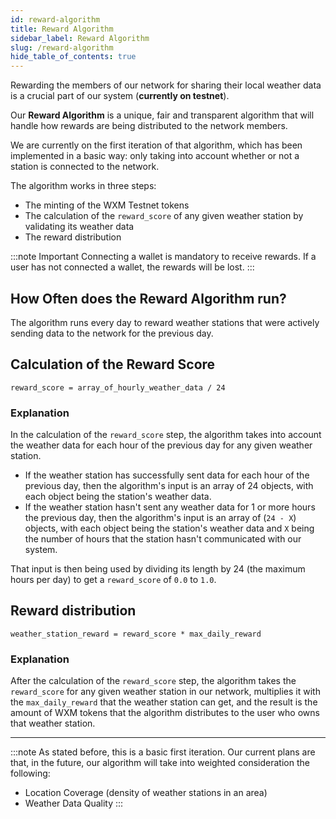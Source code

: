 ```yaml
---
id: reward-algorithm
title: Reward Algorithm
sidebar_label: Reward Algorithm
slug: /reward-algorithm
hide_table_of_contents: true
---
```


Rewarding the members of our network for sharing their local weather data is a crucial part of our system (**currently on testnet**).

Our **Reward Algorithm** is a unique, fair and transparent algorithm that will handle how rewards are being distributed to the network members.

We are currently on the first iteration of that algorithm, which has been implemented in a basic way: only taking into account whether or not a station is connected to the network.

The algorithm works in three steps:
  - The minting of the WXM Testnet tokens
  - The calculation of the `reward_score` of any given weather station by validating its weather data
  - The reward distribution


:::note Important
Connecting a wallet is mandatory to receive rewards. If a user has not connected a wallet, the rewards will be lost.
:::

## How Often does the Reward Algorithm run?
The algorithm runs every day to reward weather stations that were actively sending data to the network for the previous day.

## Calculation of the Reward Score
`reward_score = array_of_hourly_weather_data / 24`

### Explanation
In the calculation of the `reward_score` step, the algorithm takes into account the weather data for each hour of the previous day for any given weather station.
  - If the weather station has successfully sent data for each hour of the previous day, then the algorithm's input is an array of 24 objects,
   with each object being the station's weather data.
  - If the weather station hasn't sent any weather data for 1 or more hours the previous day, then the algorithm's input is an array of (`24 - X`) objects,
  with each object being the station's weather data and `X` being the number of hours that the station hasn't communicated with our system.

That input is then being used by dividing its length by 24 (the maximum hours per day) to get a `reward_score` of `0.0` to `1.0`.

## Reward distribution
`weather_station_reward = reward_score * max_daily_reward`

### Explanation
After the calculation of the `reward_score` step, the algorithm takes the `reward_score` for any given weather station in our network, multiplies it with the `max_daily_reward` that the weather
station can get, and the result is the amount of WXM tokens that the algorithm distributes to the user who owns that weather station.

<hr />

:::note
As stated before, this is a basic first iteration. Our current plans are that, in the future, our algorithm will take into weighted consideration the following:
  - Location Coverage (density of weather stations in an area)
  - Weather Data Quality
:::

